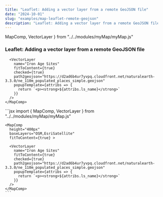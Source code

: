 ```yaml
---
title: "Leaflet: Adding a vector layer from a remote GeoJSON file"
date: "2024-10-01"
slug: "examples/map-leaflet-remote-geojson"
description: "Leaflet: Adding a vector layer from a remote GeoJSON file"
---
```


  MapComp,
  VectorLayer
} from "../../modules/myMap/myMap.js"


### Leaflet: Adding a vector layer from a remote GeoJSON file


<div className="row mt-3 mb-5 border-top border-bottom py-3">
  <div className="col-6">
    <MapComp
      height="400px"
      baseLayers="OSM,EsriSatellite"
      fitToContent={true} >

      <VectorLayer
        name="Iron Age Sites"
        fitToContent={true}
        checked={true}
        path2geojson="https://d2ad6b4ur7yvpq.cloudfront.net/naturalearth-3.3.0/ne_110m_populated_places_simple.geojson"
        popupTemplate={attribs => {
          return `<p><strong>${attribs.ls_name}</strong>`
        }}
      />
    </MapComp>

  </div>
  <div className="col-6">
    ```jsx
    import {
      MapComp,
      VectorLayer
    } from "../../modules/myMap/myMap.js"

    <MapComp
      height="400px"
      baseLayers="OSM,EsriSatellite"
      fitToContent={true} >
      
      <VectorLayer
        name="Iron Age Sites"
        fitToContent={true}
        checked={true}
        path2geojson="https://d2ad6b4ur7yvpq.cloudfront.net/naturalearth-3.3.0/ne_110m_populated_places_simple.geojson"
        popupTemplate={attribs => {
          return `<p><strong>${attribs.ls_name}</strong>`
        }}
      />
    </MapComp>
    ```
  </div>
</div>